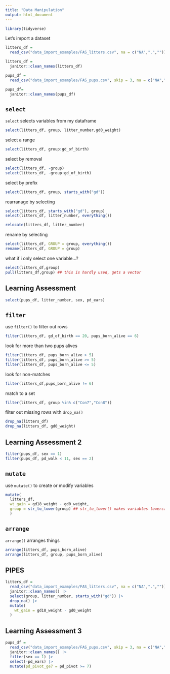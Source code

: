 ```yaml
---
title: "Data Manipulation"
output: html_document
---
```


```r
library(tidyverse)
```

Let's import a dataset

```r
litters_df =
  read_csv("data_import_examples/FAS_litters.csv", na = c("NA",".","")) 

litters_df =
  janitor::clean_names(litters_df)

pups_df =
  read_csv("data_import_examples/FAS_pups.csv", skip = 3, na = c("NA",".",""))

pups_df=
  janitor::clean_names(pups_df)
```

## `select`

`select` selects variables from my dataframe

```r
select(litters_df, group, litter_number,gd0_weight)
```

select a range

```r
select(litters_df, group:gd_of_birth)
```

select by removal

```r
select(litters_df, -group)
select(litters_df, -group:gd_of_birth)
```

select by prefix

```r
select(litters_df, group, starts_with("gd"))
```

rearranage by selecting

```r
select(litters_df, starts_with("gd"), group)
select(litters_df, litter_number, everything())

relocate(litters_df, litter_number)
```

rename by selecting

```r
select(litters_df, GROUP = group, everything())
rename(litters_df, GROUP = group)
```

what if i only select one variable...?

```r
select(litters_df,group)
pull(litters_df,group) ## this is hardly used, gets a vector
```

## Learning Assessment

```r
select(pups_df, litter_number, sex, pd_ears)
```

## `filter`

use `filter()` to filter out rows

```r
filter(litters_df, gd_of_birth == 20, pups_born_alive == 6)
```

look for more than two pups alives

```r
filter(litters_df, pups_born_alive > 5)
filter(litters_df, pups_born_alive >= 5)
filter(litters_df, pups_born_alive <= 5)
```

look for non-matches

```r
filter(litters_df,pups_born_alive != 6)
```

match to a set

```r
filter(litters_df, group %in% c("Con7","Con8"))
```

filter out missing rows with `drop_na()`

```r
drop_na(litters_df)
drop_na(litters_df, gd0_weight)
```

## Learning Assessment 2

```r
filter(pups_df, sex == 1)
filter(pups_df, pd_walk < 11, sex == 2)
```

## `mutate`

use `mutate()` to create or modify variables

```r
mutate(
  litters_df,
  wt_gain = gd18_weight - gd0_weight,
  group = str_to_lower(group) ## str_to_lower() makes variables lowercase, replaces existing group variable
  )
```

## `arrange`

`arrange()` arranges things

```r
arrange(litters_df, pups_born_alive)
arrange(litters_df, group, pups_born_alive)
```

## PIPES

```r
litters_df =
  read_csv("data_import_examples/FAS_litters.csv", na = c("NA",".","")) |> ## cmd shift m
  janitor::clean_names() |> 
  select(group, litter_number, starts_with("gd")) |> 
  drop_na() |> 
  mutate(
    wt_gain = gd18_weight - gd0_weight
  )
```

## Learning Assessment 3

```r
pups_df =
  read_csv("data_import_examples/FAS_pups.csv", skip = 3, na = c("NA",".","")) |> 
  janitor::clean_names() |> 
  filter(sex == 1) |> 
  select(-pd_ears) |> 
  mutate(pd_pivot_ge7 = pd_pivot >= 7)
```

